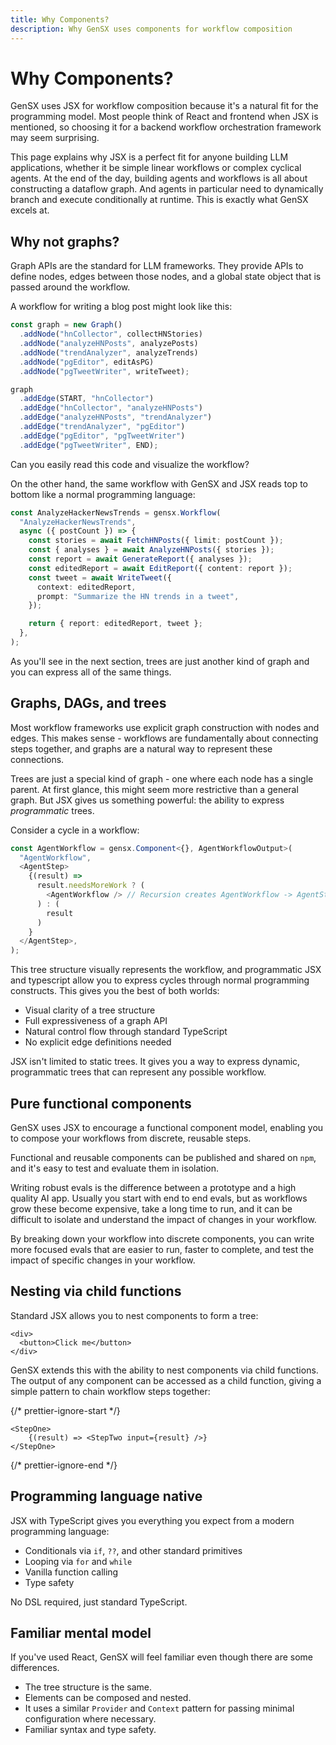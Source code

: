 ```yaml
---
title: Why Components?
description: Why GenSX uses components for workflow composition
---
```


# Why Components?

GenSX uses JSX for workflow composition because it's a natural fit for the programming model. Most people think of React and frontend when JSX is mentioned, so choosing it for a backend workflow orchestration framework may seem surprising.

This page explains why JSX is a perfect fit for anyone building LLM applications, whether it be simple linear workflows or complex cyclical agents. At the end of the day, building agents and workflows is all about constructing a dataflow graph. And agents in particular need to dynamically branch and execute conditionally at runtime. This is exactly what GenSX excels at.

## Why not graphs?

Graph APIs are the standard for LLM frameworks. They provide APIs to define nodes, edges between those nodes, and a global state object that is passed around the workflow.

A workflow for writing a blog post might look like this:

```ts
const graph = new Graph()
  .addNode("hnCollector", collectHNStories)
  .addNode("analyzeHNPosts", analyzePosts)
  .addNode("trendAnalyzer", analyzeTrends)
  .addNode("pgEditor", editAsPG)
  .addNode("pgTweetWriter", writeTweet);

graph
  .addEdge(START, "hnCollector")
  .addEdge("hnCollector", "analyzeHNPosts")
  .addEdge("analyzeHNPosts", "trendAnalyzer")
  .addEdge("trendAnalyzer", "pgEditor")
  .addEdge("pgEditor", "pgTweetWriter")
  .addEdge("pgTweetWriter", END);
```

Can you easily read this code and visualize the workflow?

On the other hand, the same workflow with GenSX and JSX reads top to bottom like a normal programming language:

```ts
const AnalyzeHackerNewsTrends = gensx.Workflow(
  "AnalyzeHackerNewsTrends",
  async ({ postCount }) => {
    const stories = await FetchHNPosts({ limit: postCount });
    const { analyses } = await AnalyzeHNPosts({ stories });
    const report = await GenerateReport({ analyses });
    const editedReport = await EditReport({ content: report });
    const tweet = await WriteTweet({
      context: editedReport,
      prompt: "Summarize the HN trends in a tweet",
    });

    return { report: editedReport, tweet };
  },
);
```

As you'll see in the next section, trees are just another kind of graph and you can express all of the same things.

## Graphs, DAGs, and trees

Most workflow frameworks use explicit graph construction with nodes and edges. This makes sense - workflows are fundamentally about connecting steps together, and graphs are a natural way to represent these connections.

Trees are just a special kind of graph - one where each node has a single parent. At first glance, this might seem more restrictive than a general graph. But JSX gives us something powerful: the ability to express _programmatic_ trees.

Consider a cycle in a workflow:

```ts
const AgentWorkflow = gensx.Component<{}, AgentWorkflowOutput>(
  "AgentWorkflow",
  <AgentStep>
    {(result) =>
      result.needsMoreWork ? (
        <AgentWorkflow /> // Recursion creates AgentWorkflow -> AgentStep -> AgentWorkflow -> etc.
      ) : (
        result
      )
    }
  </AgentStep>,
);
```

This tree structure visually represents the workflow, and programmatic JSX and typescript allow you to express cycles through normal programming constructs. This gives you the best of both worlds:

- Visual clarity of a tree structure
- Full expressiveness of a graph API
- Natural control flow through standard TypeScript
- No explicit edge definitions needed

JSX isn't limited to static trees. It gives you a way to express dynamic, programmatic trees that can represent any possible workflow.

## Pure functional components

GenSX uses JSX to encourage a functional component model, enabling you to compose your workflows from discrete, reusable steps.

Functional and reusable components can be published and shared on `npm`, and it's easy to test and evaluate them in isolation.

Writing robust evals is the difference between a prototype and a high quality AI app. Usually you start with end to end evals, but as workflows grow these become expensive, take a long time to run, and it can be difficult to isolate and understand the impact of changes in your workflow.

By breaking down your workflow into discrete components, you can write more focused evals that are easier to run, faster to complete, and test the impact of specific changes in your workflow.

## Nesting via child functions

Standard JSX allows you to nest components to form a tree:

```tsx
<div>
  <button>Click me</button>
</div>
```

GenSX extends this with the ability to nest components via child functions. The output of any component can be accessed as a child function, giving a simple pattern to chain workflow steps together:

{/* prettier-ignore-start */}
```tsx
<StepOne>
    {(result) => <StepTwo input={result} />}
</StepOne>
```
{/* prettier-ignore-end */}

## Programming language native

JSX with TypeScript gives you everything you expect from a modern programming language:

- Conditionals via `if`, `??`, and other standard primitives
- Looping via `for` and `while`
- Vanilla function calling
- Type safety

No DSL required, just standard TypeScript.

## Familiar mental model

If you've used React, GenSX will feel familiar even though there are some differences.

- The tree structure is the same.
- Elements can be composed and nested.
- It uses a similar `Provider` and `Context` pattern for passing minimal configuration where necessary.
- Familiar syntax and type safety.
